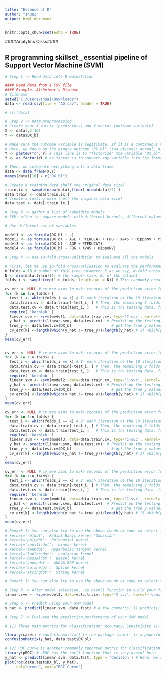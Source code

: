 ---
title: "Essence of R"
author: "shuai"
output: html_document
---

```{r setup, include=FALSE}
knitr::opts_chunk$set(echo = TRUE)
```


####Analytics Class####

## R programming skillset _ essential pipeline of Support Vector Machine (SVM)

```{r}
# Step 1 -> Read data into R workstation

#### Read data from a CSV file 
#### Example: Alzheimer's Disease
# filename
setwd("C:/Users/shuai/Downloads")
data <- read.csv(file = "AD.csv", header = TRUE)

# str(data)
```

```{r}
# Step 2 -> Data preprocessing
# Create your X matrix (predictors) and Y vector (outcome variable)
X <- data[,2:16]
Y <- data$DX_bl

# Make sure the outcome variable is legitimate. If it is a continuous variable (regression problem), it should be defined as a "num" variable in R. If it is a binary or a more genernal categorical variable (classification problem), it should be defined as a "factor" variable in R. 
# Here, we focus on the binary outcome "DX_bl" (two classes: normal, diseases). The following code makes sure the variable "DX_bl" is a "factor".
Y <- paste0("c", Y) # This line is to "factorize" the variable "DX_bl". It denotes "0" as "c0" and "1" as "c1", to highlight the fact that "DX_bl" is a factor variable, not a numerical variable
Y <- as.factor(Y) # as.factor is to convert any variable into the format as "factor" variable. 

# Then, we integrate everything into a data frame
data <- data.frame(X,Y)
names(data)[16] = c("DX_bl")

# Create a training data (half the original data size)
train.ix <- sample(nrow(data),floor( nrow(data)/2) )
data.train <- data[train.ix,]
# Create a testing data (half the original data size)
data.test <- data[-train.ix,]

```

```{r}
# Step 3 -> gather a list of candidate models
# SVM: often to compare models with different kernels, different values of C, different set of variables

# Use different set of variables

model1 <- as.formula(DX_bl ~ .)
model2 <- as.formula(DX_bl ~ AGE + PTEDUCAT + FDG + AV45 + HippoNV + rs3865444)
model3 <- as.formula(DX_bl ~ AGE + PTEDUCAT)
model4 <- as.formula(DX_bl ~ FDG + AV45 + HippoNV)

```


```{r}
# Step 4 -> Use 10-fold cross-validation to evaluate all the models

# First, let me use 10-fold cross-validation to evaluate the performance of model1
n_folds = 10 # number of fold (the parameter K as we say, K-fold cross validation)
N <- dim(data.train)[1] # the sample size, N, of the dataset
folds_i <- sample(rep(1:n_folds, length.out = N)) # This randomly creates a labeling vector (1 X N) for the N samples. For example, here, N = 16, and I run this function and it returns the value as 5  4  4 10  6  7  6  8  3  2  1  5  3  9  2  1. That means, the first sample is allocated to the 5th fold, the 2nd and 3rd samples are allocated to the 4th fold, etc. 

cv_err <- NULL # cv_mse aims to make records of the prediction error for each fold
for (k in 1:n_folds) {
  test_i <- which(folds_i == k) # In each iteration of the 10 iterations, remember, we use one fold of                                      data as the testing data
  data.train.cv <- data.train[-test_i, ] # Then, the remaining 9 folds' data form our training data
  data.test.cv <- data.train[test_i, ]   # This is the testing data, from the ith fold
  require( 'kernlab' )
  linear.svm <- ksvm(model1, data=data.train.cv, type='C-svc', kernel='vanilladot', C=10) # Fit the linear SVM model with the training data
  y_hat <- predict(linear.svm, data.test.cv)  # Predict on the testing data using the trained model
  true_y <- data.test.cv$DX_bl                  # get the true y values for the testing data
  cv_err[k] <-length(which(y_hat != true_y))/length(y_hat) # 1) which(pred.tree != data$DX_bl) identifies the locations of the incorrect predictions; 2)length(any vector) returns the length of that vector; 3) thus, the ratio of incorrect prediction over the total prediction is the prediction error
}
mean(cv_err)


cv_err <- NULL # cv_mse aims to make records of the prediction error for each fold
for (k in 1:n_folds) {
  test_i <- which(folds_i == k) # In each iteration of the 10 iterations, remember, we use one fold of                                      data as the testing data
  data.train.cv <- data.train[-test_i, ] # Then, the remaining 9 folds' data form our training data
  data.test.cv <- data.train[test_i, ]   # This is the testing data, from the ith fold
  require( 'kernlab' )
  linear.svm <- ksvm(model2, data=data.train.cv, type='C-svc', kernel='vanilladot', C=10) # Fit the linear SVM model with the training data
  y_hat <- predict(linear.svm, data.test.cv)  # Predict on the testing data using the trained model
  true_y <- data.test.cv$DX_bl                  # get the true y values for the testing data
  cv_err[k] <-length(which(y_hat != true_y))/length(y_hat) # 1) which(pred.tree != data$DX_bl) identifies the locations of the incorrect predictions; 2)length(any vector) returns the length of that vector; 3) thus, the ratio of incorrect prediction over the total prediction is the prediction error
}
mean(cv_err)

cv_err <- NULL # cv_mse aims to make records of the prediction error for each fold
for (k in 1:n_folds) {
  test_i <- which(folds_i == k) # In each iteration of the 10 iterations, remember, we use one fold of                                      data as the testing data
  data.train.cv <- data.train[-test_i, ] # Then, the remaining 9 folds' data form our training data
  data.test.cv <- data.train[test_i, ]   # This is the testing data, from the ith fold
  require( 'kernlab' )
  linear.svm <- ksvm(model3, data=data.train.cv, type='C-svc', kernel='vanilladot', C=10) # Fit the linear SVM model with the training data
  y_hat <- predict(linear.svm, data.test.cv)  # Predict on the testing data using the trained model
  true_y <- data.test.cv$DX_bl                  # get the true y values for the testing data
  cv_err[k] <-length(which(y_hat != true_y))/length(y_hat) # 1) which(pred.tree != data$DX_bl) identifies the locations of the incorrect predictions; 2)length(any vector) returns the length of that vector; 3) thus, the ratio of incorrect prediction over the total prediction is the prediction error
}
mean(cv_err)

cv_err <- NULL # cv_mse aims to make records of the prediction error for each fold
for (k in 1:n_folds) {
  test_i <- which(folds_i == k) # In each iteration of the 10 iterations, remember, we use one fold of                                      data as the testing data
  data.train.cv <- data.train[-test_i, ] # Then, the remaining 9 folds' data form our training data
  data.test.cv <- data.train[test_i, ]   # This is the testing data, from the ith fold
  require( 'kernlab' )
  linear.svm <- ksvm(model4, data=data.train.cv, type='C-svc', kernel='vanilladot', C=10) # Fit the linear SVM model with the training data
  y_hat <- predict(linear.svm, data.test.cv)  # Predict on the testing data using the trained model
  true_y <- data.test.cv$DX_bl                  # get the true y values for the testing data
  cv_err[k] <-length(which(y_hat != true_y))/length(y_hat) # 1) which(pred.tree != data$DX_bl) identifies the locations of the incorrect predictions; 2)length(any vector) returns the length of that vector; 3) thus, the ratio of incorrect prediction over the total prediction is the prediction error
}
mean(cv_err)

```


```{r}
# Remark 1: You can also try to use the above chunk of code to select the best kernel, i.e., by specifying the argument in ksvm()  
# kernel='rbfdot':  Radial Basis kernel "Gaussian"
# kernel='polydot':  Polynomial kernel
# kernel='vanilladot':  Linear kernel
# kernel='tanhdot':  Hyperbolic tangent kernel
# kernel='laplacedot':  Laplacian kernel
# kernel='besseldot':  Bessel kernel
# kernel='anovadot':  ANOVA RBF kernel
# kernel='splinedot':  Spline kernel
# kernel='stringdot':  String kernel

# Remark 1: You can also try to use the above chunk of code to select the best value of C, i.e., by specifying the argument C in ksvm() 
```


```{r}
# Step 5 -> After model selection, use ksvm() function to build your final model
linear.svm <- ksvm(model2, data=data.train, type='C-svc', kernel='vanilladot', C=10) # (1) The argument, kernel='vanilladot', means that we are going to build a linear SVM model; (2) C=10 is the tolerance parameter (similarly as the penalty parameter in LASSO, C in SVM is to balance two objectives - one to maximize margin, another one to reduce errors)

```


```{r}
# Step 6 -> Predict using your SVM model
y_hat <- predict(linear.svm, data.test) # a few comments: 1) predict() is a function that you can find in many R pacakges. R package developers tend to agree to write such a function predict(obj, data), where obj is the obj of the created model by that package, and data is the data points you want to predict on. 2) While in many cases this is not needed, sometimes you do need to specify the argument "type". We use the default in predict.svm, type = 'response', which means, y_hat are the classification (c0 or c1). 

```

```{r}
# Step 7 -> Evaluate the prediction performance of your SVM model

# (1) Three main metrics for classification: Accuracy, Sensitivity (1- False Positive), Specificity (1 - False Negative)

library(caret) # confusionMatrix() in the package "caret" is a powerful function to summerize the prediction performance of a classification model, reporting metrics such as Accuracy, Sensitivity (1- False Positive), Specificity (1 - False Negative), to name a few. 
confusionMatrix(y_hat, data.test$DX_bl)

# (2) ROC curve is another commonly reported metric for classification models
library(pROC) # pROC has the roc() function that is very useful here
y_hat <- predict(linear.svm, data.test, type = 'decision') # Here, we re-predict the y_hat with type = 'decision'. The reason is that, in order to use roc(), we need to generate the predictions as numerical values. Then, roc() can try different cut-off values to convert the numerical scaled y_hat into different sets of binary classification. Recall how ROC is defined. 
plot(roc(data.test$DX_bl, y_hat),
     col="green", main="ROC Curve")

```


